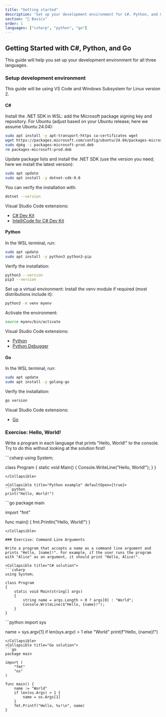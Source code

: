 ```yaml
---
title: "Getting started"
description: "Set up your development environment for C#, Python, and Go"
section: "🚀 Basics"
order: 1
languages: ["csharp", "python", "go"]
---
```


## Getting Started with C#, Python, and Go

This guide will help you set up your development environment for all three languages.

### Setup development environment

This guide will be using VS Code and Windows Subsystem for Linux version 2.

#### C#

Install the .NET SDK in WSL: add the Microsoft package signing key and repository.
For Ubuntu (adjust based on your Ubuntu release; here we assume Ubuntu 24.04):
```bash
sudo apt install -y apt-transport-https ca-certificates wget
wget https://packages.microsoft.com/config/ubuntu/24.04/packages-microsoft-prod.deb -O packages-microsoft-prod.deb
sudo dpkg -i packages-microsoft-prod.deb
rm packages-microsoft-prod.deb
```

Update package lists and install the .NET SDK (use the version you need; here we install the latest version):
```bash
sudo apt update
sudo apt install -y dotnet-sdk-9.0
```

You can verify the installation with:
```bash
dotnet --version
```

Visual Studio Code extensions:
- [C# Dev Kit](https://marketplace.visualstudio.com/items?itemName=ms-dotnettools.csdevkit)
- [IntelliCode for C# Dev Kit](https://marketplace.visualstudio.com/items?itemName=ms-dotnettools.vscodeintellicode-csharp)

#### Python

In the WSL terminal, run:
```bash
sudo apt update
sudo apt install -y python3 python3-pip
```

Verify the installation:

```bash
python3 --version
pip3 --version
```

Set up a virtual environment:
Install the venv module if required (most distributions include it):
```bash
python3 -m venv myenv
```

Activate the environment:
```bash
source myenv/bin/activate
```

Visual Studio Code extensions:
- [Python](https://marketplace.visualstudio.com/items?itemName=ms-python.python)
- [Python Debugger](https://marketplace.visualstudio.com/items?itemName=ms-python.debugpy)

#### Go

In the WSL terminal, run:
```bash
sudo apt update
sudo apt install -y golang-go
```

Verify the installation:

```bash
go version
```

Visual Studio Code extensions:
- [Go](https://marketplace.visualstudio.com/items?itemName=golang.Go)

### Exercise: Hello, World!

Write a program in each language that prints "Hello, World!" to the console. Try to do this without looking at the solution first!

<Collapsible title="C# example" defaultOpen={true}>
```csharp
using System;

class Program
{
    static void Main()
    {
        Console.WriteLine("Hello, World!");
    }
}
```
</Collapsible>

<Collapsible title="Python example" defaultOpen={true}>
```python
print("Hello, World!")
```
</Collapsible>
<Collapsible title="Go example" defaultOpen={true}>
```go
package main

import "fmt"

func main() {
    fmt.Println("Hello, World!")
}
```
</Collapsible>

### Exercise: Command Line Arguments

Write a program that accepts a name as a command line argument and prints "Hello, [name]!". For example, if the user runs the program with "Alice" as an argument, it should print "Hello, Alice!".

<Collapsible title="C# solution">
```csharp
using System;

class Program
{
    static void Main(string[] args)
    {
        string name = args.Length > 0 ? args[0] : "World";
        Console.WriteLine($"Hello, {name}!");
    }
}
```
</Collapsible>
<Collapsible title="Python solution">
```python
import sys

name = sys.argv[1] if len(sys.argv) > 1 else "World"
print(f"Hello, {name}!")
```
</Collapsible>
<Collapsible title="Go solution">
```go
package main

import (
    "fmt"
    "os"
)

func main() {
    name := "World"
    if len(os.Args) > 1 {
        name = os.Args[1]
    }
    fmt.Printf("Hello, %s!\n", name)
}
```
</Collapsible>
